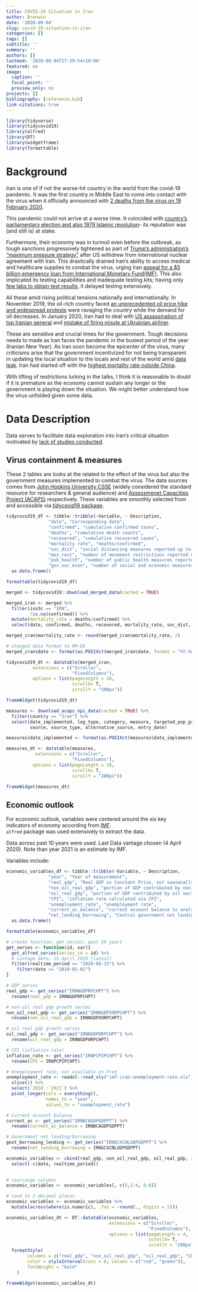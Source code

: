 ```yaml
---
title: COVID-19 Situation in Iran
author: Brenwin
date: '2020-09-04'
slug: covid-19-situation-in-iran
categories: []
tags: []
subtitle: ''
summary: ''
authors: []
lastmod: '2020-09-04T17:39:54+10:00'
featured: no
image:
  caption: ''
  focal_point: ''
  preview_only: no
projects: []
bibliography: [reference.bib]
link-citations: true
---
```


```r
library(tidyverse)
library(tidycovid19)
library(alfred)
library(DT)
library(widgetframe)
library(formattable)
```


# Background

Iran is one of if not the worse-hit country in the world from the covid-19 pandemic. It was the first country in Middle East to come into contact with the virus when it officially announced with [2 deaths from the virus on 19 February 2020](https://apnews.com/2b8f437c6a5cd6c556e5e97f7be8254a). 

This pandemic could not arrive at a worse time. It coincided with [country's parliamentary election and also 1979 Islamic revolution](https://www.reuters.com/article/us-iran-election-khamenei/iran-announces-low-poll-turnout-blames-coronavirus-propaganda-idUSKCN20H09Z)- its reputation was (and still is) at stake. 

Furthermore, their economy was in turmoil even before the outbreak, as tough sanctions progressively tightened as part of [Trump's administration's "maximum pressure strategy"](https://www.whitehouse.gov/briefings-statements/president-donald-j-trumps-new-strategy-iran/) after US withdrew from international nuclear agreement with Iran. This drastically drained Iran's ability to access medical and healthcare supplies to combat the virus, urging Iran [appeal for a $5 billion emergency loan from International Monetary Fund(IMF)](https://www.bbc.com/news/world-middle-east-52217600). This also implicated its testing capabilities and inadequate testing kits; having only [few labs to obtain test results](https://academic.oup.com/jtm/article/27/5/taaa077/5838119), it delayed testing extensively.

All these amid rising political tensions nationally and internationally. In November 2019, the oil-rich country faced [an unprecedented oil price hike and widespread protests](https://www.rferl.org/a/protests-clashes-iran-gasoline-price-rise-ration/30274995.html) were ravaging the country while the demand for oil decreases. In January 2020, Iran had to deal with [US assassination of top Iranian general](https://www.bbc.com/news/world-middle-east-50979463) and [mistake of firing missle at Ukrainian airliner](https://www.theguardian.com/world/2020/feb/03/iran-knew-from-start-it-had-shot-down-jet-says-ukrainian-president). 

These are sensitive and crucial times for the government. Tough decisions needs to made as Iran faces the pandemic in the busiest period of the year (Iranian New Year). As Iran soon become the epicenter of the virus, many criticisms arise that the government incentivized for not being transparent in updating the local situation to the locals and rest of the world amid [data leak](https://www.bbc.com/news/world-middle-east-53598965). Iran had started off with the [highest mortality rate outside China](https://www.nbcnews.com/health/health-news/why-iran-s-reported-mortality-rate-coronavirus-higher-other-countries-n1142646).

With lifting of restrictions lurking in the talks, I think it is reasonable to doubt if 
it is premature as the economy cannot sustain any longer or the government is playing down the situation. We might better understand how the virus unfolded given some data.

# Data Description

Data serves to facilitate data exploration into Iran's critical situation motivated by [lack of studies conducted](https://www.researchgate.net/publication/339887510_Mapping_the_incidence_of_the_COVID-19_hotspot_in_Iran_-_Implications_for_Travellers).

## Virus containment & measures   

These 2 tables are looks at the related to the effect of the virus but also the government measures implemented to combat the virus. The data sources comes from [John Hopkins University CSSE](Covid-19 data from the Johns Hopkins University CSSE Github Repo) (widely considered the standard resource for researchers & general audience) and [Assessmenet Capacities Project (ACAPS)](https://www.acaps.org/covid19-government-measures-dataset) respectively. These variables are smoothly selected from and accessible via  [tidycovid19 package](https://github.com/joachim-gassen/tidycovid19).   



```r
tidycovid19_df <- tibble::tribble(~Variable, ~ Description,
                "date", "Corresponding date",
                "confirmed", "cumulative confirmed cases",
                "deaths", "cumulative death counts",
                "recovered", "cumulative recovered cases",
                "mortality rate", "deaths/confirmed",
                "soc_dist", "social distancing measures reported up to date by ACAPS, net of lifted restrictions",
                "mov_rest", "number of movement restrictions reported up to date by ACAPS, net of lifted restrictions",
                "pub_health", "number of public health measures reported up to date by ACAPS, net of lifted restrictions",
                "gov_soc_econ", "number of social and economic measures reported up to date by ACAPS, net of lifted restrictions") %>% 
  as.data.frame()

formattable(tidycovid19_df)
```


```r
merged <- tidycovid19::download_merged_data(cached = TRUE)

merged_iran <- merged %>% 
  filter(iso3c == "IRN",
         !is.na(confirmed)) %>% 
  mutate(mortality_rate = deaths/confirmed) %>% 
  select(date, confirmed, deaths, recovered, mortality_rate, soc_dist, mov_rest, pub_health, gov_soc_econ, lockdown, population)

merged_iran$mortality_rate <- round(merged_iran$mortality_rate, 2)

# changed data format to MM-DD
merged_iran$date <- format(as.POSIXct(merged_iran$date, format = "%Y-%m-%d"), "%m-%d")
```

```r
tidycovid19_dt <- datatable(merged_iran,
          extensions = c("Scroller",
                         "FixedColumns"),
          options = list(pageLength = 10,
                         scrollX= T,
                         scrollY = "200px"))

frameWidget(tidycovid19_dt)
```

```r
measures <- download_acaps_npi_data(cached = TRUE) %>% 
  filter(country == "Iran") %>% 
  select(date_implemented, log_type, category, measure, targeted_pop_group, comments,
         source, source_type, alternative_source, entry_date)

measures$date_implemented <- format(as.POSIXct(measures$date_implemented, format = "%Y-%m-%d"), "%m-%d")
```

```r
measures_dt <- datatable(measures,
           extensions = c("Scroller",
                         "FixedColumns"),
          options = list(pageLength = 10,
                         scrollX= T,
                         scrollY = "200px"))

frameWidget(measures_dt)
```


## Economic outlook
For economic outlook, variables were centered around the six key indicators of economy according from [IMF](https://www.imf.org/external/index.htm).    
`alfred` package was used extensively to extract the data. 

Data across past 10 years were used. Last Data vantage  chosen (4 April 2020). Note than year 2021 is an estimate by IMF.  

Variables include:

```r
economic_variables_df <- tibble::tribble(~Variable, ~ Description,
                "year", "Year of measurement",
                "real_gdp", "Real GDP in Constant Price, not seasonally adjusted (in %)",
                "non_oil_real_gdp", "portion of GDP contributed by non-oil sectors",
                "oil_real_gdp", "portion of GDP contributed by oil sectors",
                "CPI", "inflation rate calculated via CPI",
                "unemployment_rate", "unemployment rate",
                "current_ac_balance", "current account balance to analyse net exports",
                "net_lending_borrowing", "Central government net lending/borrowing(central government fiscal balance)") %>% 
  as.data.frame()

formattable(economic_variables_df)
```

```r
# create function; get series; past 10 years
get_series <- function(id, var){
  get_alfred_series(series_id = id) %>% 
  # vintage date; 15 April 2020 (latest)
  filter(realtime_period == "2020-04-15") %>% 
    filter(date >= "2010-01-01")
}

# GDP series
real_gdp <- get_series("IRNNGDPRPCHPT") %>% 
  rename(real_gdp = IRNNGDPRPCHPT)

# non-oil real gdp growth series
non_oil_real_gdp <- get_series("IRNNGDPXORPCHPT") %>% 
  rename(non_oil_real_gdp = IRNNGDPXORPCHPT)

# oil real gdp growth series
oil_real_gdp <- get_series("IRNNGDPORPCHPT") %>% 
  rename(oil_real_gdp = IRNNGDPORPCHPT)

# CPI (inflation rate)
inflation_rate <- get_series("IRNPCPIPCHPT") %>% 
  rename(CPI = IRNPCPIPCHPT)

# Unemployment rate; not available on Fred
unemployment_rate <- readxl::read_xls("imf-iran-unemployment-rate.xls") %>%
  slice(2) %>% 
  select(`2010`:`2021`) %>% 
  pivot_longer(cols = everything(),
               names_to = "year",
               values_to = "unemployment_rate") 

# Current account balance
current_ac <- get_series("IRNBCAGDPGDPPT") %>% 
  rename(current_ac_balance = IRNBCAGDPGDPPT)

# Government net lending/borrowing 
govt_borrowing_lending <- get_series("IRNGCXCNLGDPGDPPT") %>% 
  rename(net_lending_borrowing = IRNGCXCNLGDPGDPPT)

economic_variables <- cbind(real_gdp, non_oil_real_gdp, oil_real_gdp, inflation_rate, unemployment_rate, current_ac, govt_borrowing_lending) %>% 
  select(-c(date, realtime_period))  
  

# rearrange columns
economic_variables <- economic_variables[, c(5,1:4, 6:8)] 

# rond to 2 decimal places
economic_variables <- economic_variables %>% 
  mutate(across(where(is.numeric), .fns = ~round(., digits = 2)))
```

```r
economic_variables_dt <- DT::datatable(economic_variables, 
                                       extensions = c("Scroller",
                                                      "FixedColumns"),
                                       options = list(pageLength = 4,
                                                      scrollX= T,
                                                      scrollY = "200px")) %>% 
  formatStyle(
        columns = c("real_gdp", "non_oil_real_gdp", "oil_real_gdp", "CPI", "unemployment_rate", "current_ac_balance", "net_lending_borrowing"), 
        color = styleInterval(cuts = 0, values = c("red", "green")),
        fontWeight = "bold"
    )

frameWidget(economic_variables_dt)
```


